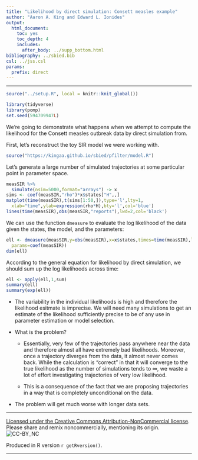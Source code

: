 ```yaml
---
title: "Likelihood by direct simulation: Consett measles example"
author: "Aaron A. King and Edward L. Ionides"
output:
  html_document:
    toc: yes
    toc_depth: 4
    includes:
      after_body: ../supp_bottom.html
bibliography: ../sbied.bib
csl: ../jss.csl
params:
  prefix: direct
---
```


\newcommand\prob[1]{\mathbb{P}\left[{#1}\right]}
\newcommand\expect[1]{\mathbb{E}\left[{#1}\right]}
\newcommand\var[1]{\mathrm{Var}\left[{#1}\right]}
\newcommand\dist[2]{\mathrm{#1}\left(#2\right)}
\newcommand\dd[1]{d{#1}}
\newcommand\lik{\mathcal{L}}
\newcommand\loglik{\ell}

-----------------------------------

```r
source("../setup.R", local = knitr::knit_global())
```
```r
library(tidyverse)
library(pomp)
set.seed(594709947L)
```

We're going to demonstrate what happens when we attempt to compute the likelihood for the Consett measles outbreak data by direct simulation from.

First, let's reconstruct the toy SIR model we were working with.

```r
source("https://kingaa.github.io/sbied/pfilter/model.R")
```

Let's generate a large number of simulated trajectories at some particular point in parameter space.
```r
measSIR %>%
  simulate(nsim=5000,format="arrays") -> x
sims <- coef(measSIR,"rho")*x$states["H",,]
matplot(time(measSIR),t(sims[1:50,]),type='l',lty=1,
  xlab="time",ylab=expression(rho*H),bty='l',col='blue')
lines(time(measSIR),obs(measSIR,"reports"),lwd=2,col='black')
```

We can use the function `dmeasure` to evaluate the log likelihood of the data given the states, the model, and the parameters:
```r
ell <- dmeasure(measSIR,y=obs(measSIR),x=x$states,times=time(measSIR),log=TRUE,
  params=coef(measSIR))
dim(ell)
```
According to the general equation for likelihood by direct simulation, we should sum up the log likelihoods across time:
```r
ell <- apply(ell,1,sum)
summary(ell)
summary(exp(ell))
```

- The variability in the individual likelihoods is high and therefore the likelihood esitmate is imprecise.
We will need many simulations to get an estimate of the likelihood sufficiently precise to be of any use in parameter estimation or model selection.

- What is the problem?

	- Essentially, very few of the trajectories pass anywhere near the data and therefore almost all have extremely bad likelihoods.
Moreover, once a trajectory diverges from the data, it almost never comes back.
While the calculation is "correct" in that it will converge to the true likelihood as the number of simulations tends to $\infty$, we waste a lot of effort investigating trajectories of very low likelihood.

	- This is a consequence of the fact that we are proposing trajectories in a way that is completely unconditional on the data.

- The problem will get much worse with longer data sets.

-----------------------------------

[Licensed under the Creative Commons Attribution-NonCommercial license](http://creativecommons.org/licenses/by-nc/4.0/).
Please share and remix noncommercially, mentioning its origin.  
![CC-BY_NC](../graphics/cc-by-nc.png)

Produced in R version `r getRversion()`.

--------------------------

